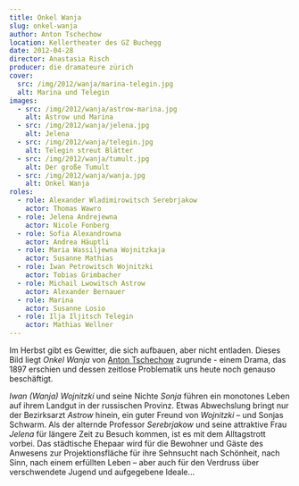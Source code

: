 ```yaml
---
title: Onkel Wanja
slug: onkel-wanja
author: Anton Tschechow
location: Kellertheater des GZ Buchegg
date: 2012-04-28
director: Anastasia Risch
producer: die dramateure zürich
cover:
  src: /img/2012/wanja/marina-telegin.jpg
  alt: Marina und Telegin
images:
  - src: /img/2012/wanja/astrow-marina.jpg
    alt: Astrow und Marina
  - src: /img/2012/wanja/jelena.jpg
    alt: Jelena
  - src: /img/2012/wanja/telegin.jpg
    alt: Telegin streut Blätter
  - src: /img/2012/wanja/tumult.jpg
    alt: Der große Tumult
  - src: /img/2012/wanja/wanja.jpg
    alt: Onkel Wanja
roles:
  - role: Alexander Wladimirowitsch Serebrjakow
    actor: Thomas Wawro
  - role: Jelena Andrejewna
    actor: Nicole Fonberg
  - role: Sofia Alexandrowna
    actor: Andrea Häuptli
  - role: Maria Wassiljewna Wojnitzkaja
    actor: Susanne Mathias
  - role: Iwan Petrowitsch Wojnitzki
    actor: Tobias Grimbacher
  - role: Michail Lwowitsch Astrow
    actor: Alexander Bernauer
  - role: Marina
    actor: Susanne Losio
  - role: Ilja Iljitsch Telegin
    actor: Mathias Wellner
---
```


Im Herbst gibt es Gewitter, die sich aufbauen, aber nicht entladen. Dieses Bild liegt _Onkel Wanja_ von [Anton Tschechow](https://de.wikipedia.org/wiki/Anton_Pawlowitsch_Tschechow) zugrunde - einem Drama, das 1897 erschien und dessen zeitlose Problematik uns heute noch genauso beschäftigt.

_Iwan (Wanja) Wojnitzki_ und seine Nichte _Sonja_ führen ein monotones Leben auf ihrem Landgut in der russischen Provinz. Etwas Abwechslung bringt nur der Bezirksarzt _Astrow_ hinein, ein guter Freund von _Wojnitzki_ &ndash; und Sonjas Schwarm. Als der alternde Professor _Serebrjakow_ und seine attraktive Frau _Jelena_ für längere Zeit zu Besuch kommen, ist es mit dem Alltagstrott vorbei. Das städtische Ehepaar wird für die Bewohner und Gäste des Anwesens zur Projektionsfläche für ihre Sehnsucht nach Schönheit, nach Sinn, nach einem erfüllten Leben &ndash; aber auch für den Verdruss über verschwendete Jugend und aufgegebene Ideale…
